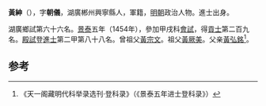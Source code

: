 '''黃紳'''（{{bd|1416年||？}}），字'''朝儀'''，湖廣郴州興寧縣人，軍籍，[[明朝|明朝]]政治人物。進士出身。

湖廣鄉試第六十六名。[[景泰|景泰]]五年（1454年），參加甲戌科[[會試|會試]]，得[[貢士|貢士]]第二百九名。[[殿試|殿試]]登[[進士|進士]]第二甲第八十八名。曾祖父[[黃宗文|黃宗文]]。祖父[[黃厥美|黃厥美]]。父亲[[黃弘銘|黃弘銘]]<ref>《天一阁藏明代科举录选刊·登科录》（《景泰五年进士登科录》）</ref>。

==参考==
{{reflist}}
{{明朝人物小作品}}
{{景泰五年甲戌科殿試金榜}}